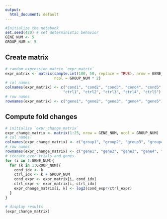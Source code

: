 ```yaml
---
output:
  html_document: default
---
```



```r
#Initialize the notebook
set.seed(420) # set deterministic behavior
GENE_NUM <- 5
GROUP_NUM <- 5
```

## Create matrix

```r
# random expression matrix `expr_matrix`
expr_matrix <- matrix(sample.int(100, 50, replace = TRUE), nrow = GENE_NUM, 
                      ncol = GROUP_NUM * 2)
# col names
colnames(expr_matrix) <- c("cond1", "cond2", "cond3", "cond4", "cond5",
                          "ctrl1", "ctrl2", "ctrl3", "ctrl4", "ctrl5")
# row names
rownames(expr_matrix) <- c("gene1", "gene2", "gene3", "gene4", "gene5")
```

## Compute fold changes

```r
# initialize `expr_change_matrix`
expr_change_matrix <- matrix(1:25, nrow = GENE_NUM, ncol = GROUP_NUM)
# col names
colnames(expr_change_matrix) <- c("group1", "group2", "group3", "group4", "group5")
# row names
rownames(expr_change_matrix) <- c("gene1", "gene2", "gene3", "gene4", "gene5")
# iterate over trials and genes
for (i in 1:GENE_NUM){
  for (k in 1:GROUP_NUM){
    cond_idx <- k
    ctrl_idx <- k + GROUP_NUM
    cond_expr <- expr_matrix[i, cond_idx]
    ctrl_expr <- expr_matrix[i, ctrl_idx]
    expr_change_matrix[i, k] <- log2(cond_expr/ctrl_expr) 
  }
}

# display results
(expr_change_matrix)
```

